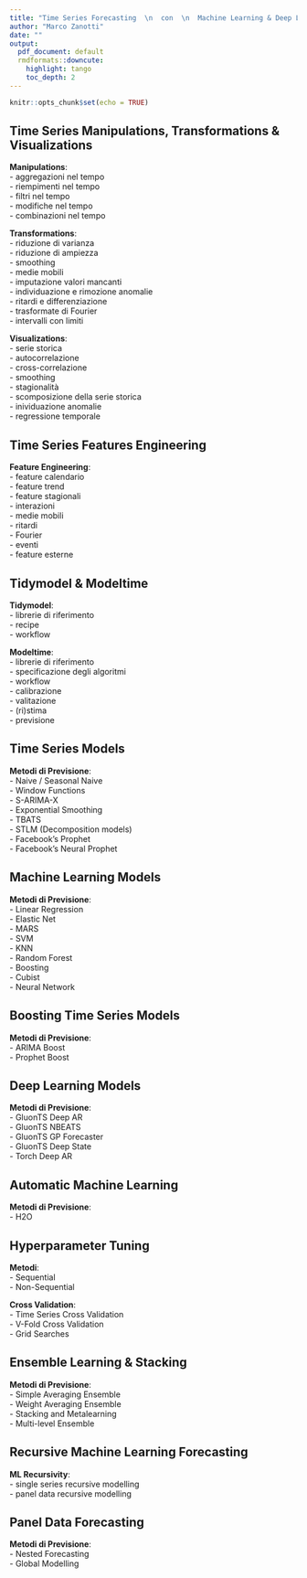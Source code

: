```yaml
---
title: "Time Series Forecasting  \n  con  \n  Machine Learning & Deep Learning  \n  - Programma del Corso -"
author: "Marco Zanotti"
date: ""
output:
  pdf_document: default
  rmdformats::downcute:
    highlight: tango
    toc_depth: 2
---
```


```r
knitr::opts_chunk$set(echo = TRUE)
```


## Time Series Manipulations, Transformations & Visualizations

**Manipulations**:  
- aggregazioni nel tempo    
- riempimenti nel tempo    
- filtri nel tempo    
- modifiche nel tempo    
- combinazioni nel tempo    

**Transformations**:   
- riduzione di varianza  
- riduzione di ampiezza    
- smoothing  
- medie mobili    
- imputazione valori mancanti  
- individuazione e rimozione anomalie  
- ritardi e differenziazione  
- trasformate di Fourier  
- intervalli con limiti  

**Visualizations**:  
- serie storica  
- autocorrelazione  
- cross-correlazione  
- smoothing  
- stagionalità    
- scomposizione della serie storica    
- inividuazione anomalie    
- regressione temporale    


## Time Series Features Engineering

**Feature Engineering**:  
- feature calendario    
- feature trend  
- feature stagionali  
- interazioni      
- medie mobili    
- ritardi    
- Fourier  
- eventi  
- feature esterne    


## Tidymodel & Modeltime

**Tidymodel**:  
- librerie di riferimento    
- recipe  
- workflow  

**Modeltime**:  
- librerie di riferimento    
- specificazione degli algoritmi    
- workflow   
- calibrazione    
- valitazione  
- (ri)stima    
- previsione    


## Time Series Models

**Metodi di Previsione**:  
- Naive / Seasonal Naive  
- Window Functions  
- S-ARIMA-X  
- Exponential Smoothing  
- TBATS  
- STLM (Decomposition models)  
- Facebook's Prophet  
- Facebook's Neural Prophet  


## Machine Learning Models

**Metodi di Previsione**:  
- Linear Regression  
- Elastic Net  
- MARS  
- SVM  
- KNN  
- Random Forest  
- Boosting  
- Cubist  
- Neural Network  


## Boosting Time Series Models

**Metodi di Previsione**:  
- ARIMA Boost  
- Prophet Boost  


## Deep Learning Models

**Metodi di Previsione**:    
- GluonTS Deep AR   
- GluonTS NBEATS    
- GluonTS GP Forecaster  
- GluonTS Deep State  
- Torch Deep AR   


## Automatic Machine Learning

**Metodi di Previsione**:  
- H2O  


<!--
###  9: Bayesian Modelling

**Metodi di Previsione**:  
- 


###  10: GAMs Modelling

**Metodi di Previsione**:  
- 
-->


## Hyperparameter Tuning

**Metodi**:    
- Sequential  
- Non-Sequential  

**Cross Validation**:  
- Time Series Cross Validation  
- V-Fold Cross Validation  
- Grid Searches  


## Ensemble Learning & Stacking

**Metodi di Previsione**:  
- Simple Averaging Ensemble  
- Weight Averaging Ensemble  
- Stacking and Metalearning  
- Multi-level Ensemble  


## Recursive Machine Learning Forecasting

**ML Recursivity**:  
- single series recursive modelling  
- panel data recursive modelling


## Panel Data Forecasting

**Metodi di Previsione**:  
- Nested Forecasting  
- Global Modelling  
<!--- Hierarchical Time Series Forecasting-->


<!--
###  13: Spark Backend

**Sparlyr**:  
- single time series Spark workflow
- panel data Spark workflow
-->

